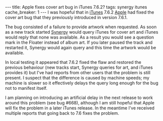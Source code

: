 ---
title: Apple fixes cover art bug in iTunes 7.6.2?
tags: synergy itunes
cache_breaker: 1
---
I was hopeful that in [[iTunes]] 7.6.2 [[Apple]] had fixed the cover art bug that they previously introduced in version 7.6.1.

The bug consisted of a failure to provide artwork when requested. As soon as a new track started [[Synergy]] would query iTunes for cover art and iTunes would reply that none was available. As a result you would see a question mark in the Floater instead of album art. If you later paused the track and restarted it, Synergy would again query and this time the artwork would be available.

In local testing it appeared that 7.6.2 fixed the flaw and restored the previous behaviour (new tracks start, Synergy queries for art, and iTunes provides it) but I've had reports from other users that the problem is still present. I suspect that the difference is caused by machine speeds; my machine is slower so it effectively delays the query long enough for the bug not to manifest itself.

I am planning on introducing an artificial delay in the next release to work around this problem (see bug #668), although I am still hopeful that Apple will fix the problem in a later iTunes release. In the meantime I've received multiple reports that going back to 7.6 fixes the problem.
